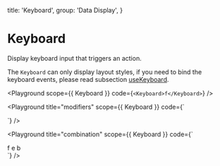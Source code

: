 
  title: 'Keyboard',
  group: 'Data Display',
}

# Keyboard

Display keyboard input that triggers an action.

The `Keyboard` can only display layout styles, if you need to bind the keyboard events, please read subsection [useKeyboard](/hooks/use-keyboard).

<Playground
  scope={{ Keyboard }}
  code={`
<Keyboard>f</Keyboard>
`}
/>

<Playground
  title="modifiers"
  scope={{ Keyboard }}
  code={`
<div>
  <Keyboard command mr="10px" />
  <Keyboard shift mr="10px" />
  <Keyboard option mr="10px" />
  <Keyboard ctrl mr="10px" />
</div>
`}
/>

<Playground
  title="combination"
  scope={{ Keyboard }}
  code={`
<div>
  <Keyboard command mr="10px">f</Keyboard>
  <Keyboard shift mr="10px">e</Keyboard>
  <Keyboard option ctrl mr="10px">b</Keyboard>
</div>
`}
/>

<Attributes component="Keyboard" edit="/app/components/keyboard.mdx"></Attributes>
